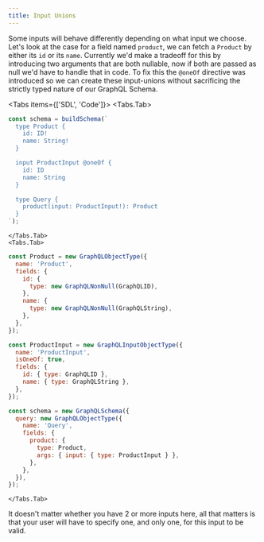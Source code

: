 ```yaml
---
title: Input Unions
---
```



Some inputs will behave differently depending on what input we choose. Let's look at the case for
a field named `product`, we can fetch a `Product` by either its `id` or its `name`. Currently we'd
make a tradeoff for this by introducing two arguments that are both nullable, now if both are passed
as null we'd have to handle that in code. To fix this the `@oneOf` directive was introduced so we
can create these input-unions without sacrificing the strictly typed nature of our GraphQL Schema.

<Tabs items={['SDL', 'Code']}>
    <Tabs.Tab>
```js
const schema = buildSchema(`
  type Product {
    id: ID!
    name: String!
  }

  input ProductInput @oneOf {
    id: ID
    name: String
  }

  type Query {
    product(input: ProductInput!): Product
  }
`);
```
    </Tabs.Tab>
    <Tabs.Tab>
```js
const Product = new GraphQLObjectType({
  name: 'Product',
  fields: {
    id: {
      type: new GraphQLNonNull(GraphQLID),
    },
    name: {
      type: new GraphQLNonNull(GraphQLString),
    },
  },
});

const ProductInput = new GraphQLInputObjectType({
  name: 'ProductInput',
  isOneOf: true,
  fields: {
    id: { type: GraphQLID },
    name: { type: GraphQLString },
  },
});

const schema = new GraphQLSchema({
  query: new GraphQLObjectType({
    name: 'Query',
    fields: {
      product: {
        type: Product,
        args: { input: { type: ProductInput } },
      },
    },
  }),
});
```
    </Tabs.Tab>
</Tabs>

It doesn't matter whether you have 2 or more inputs here, all that matters is
that your user will have to specify one, and only one, for this input to be valid.